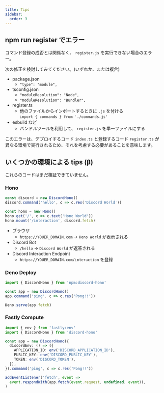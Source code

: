 ```yaml
---
title: Tips
sidebar:
  order: 3
---
```



## npm run register でエラー

コマンド登録の成否とは関係なく、 `register.js` を実行できない場合のエラー。

次の修正を検討してみてください。(いずれか、または複合)

- package.json
  - `"type": "module",`
- tsconfig.json
  - `"moduleResolution": "Node",`
  - `"moduleResolution": "Bundler",`
- register.ts
  - 他のファイルからインポートするときに `.js` を付ける  
    `import { commands } from './commands.js'`
- esbuild など
  - バンドルツールを利用して、 `register.js` を単一ファイルにする

このエラーは、デプロイするコード `index.ts` と登録するコード `register.ts` が異なる環境で実行されるため、それを考慮する必要があることを意味します。

## いくつかの環境による tips (β)

<Aside type="caution">これらのコードはまだ検証できていません。</Aside>

### Hono

```ts "hono.mount" "discord.fetch"
const discord = new DiscordHono()
discord.command('hello', c => c.res('Discord World'))

const hono = new Hono()
hono.get('/', c => c.text('Hono World'))
hono.mount('/interaction', discord.fetch)
```

- ブラウザ
  - `https://YOUER_DOMAIN.com` -> `Hono World` が表示される
- Discord Bot
  - `/hello` -> `Discord World` が返答される
- Discord Interaction Endpoint
  - `https://YOUER_DOMAIN.com/interaction` を登録

### Deno Deploy

```ts
import { DiscordHono } from 'npm:discord-hono'

const app = new DiscordHono()
app.command('ping', c => c.res('Pong!!'))

Deno.serve(app.fetch)
```

### Fastly Compute

```ts
import { env } from 'fastly:env'
import { DiscordHono } from 'discord-hono'

const app = new DiscordHono({
  discordEnv: () => ({
    APPLICATION_ID: env('DISCORD_APPLICATION_ID'),
    PUBLIC_KEY: env('DISCORD_PUBLIC_KEY'),
    TOKEN: env('DISCORD_TOKEN'),
  }),
}).command('ping', c => c.res('Pong!!'))

addEventListener('fetch', event =>
  event.respondWith(app.fetch(event.request, undefined, event)),
)
```
